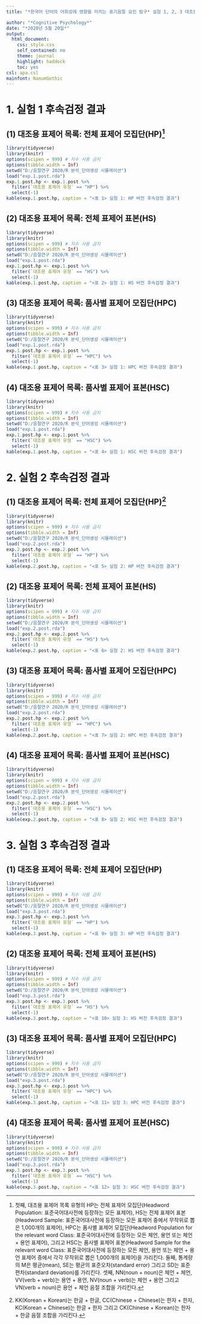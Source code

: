 ```yaml
---
title: "*한국어 단어의 어휘성에 영향을 미치는 표기음절 요인 탐구* 실험 1, 2, 3 대조용 목록 버전별 후속검정 결과"

author: "*Cognitive Psychology*"
date: "*2020년 5월 20일*"
output:
  html_document:
    css: style.css
    self_contained: no
    theme: journal
    highlight: haddock
    toc: yes
csl: apa.csl
mainfont: NanumGothic
---
```


# 1. 실험 1 후속검정 결과

## (1) 대조용 표제어 목록: 전체 표제어 모집단(HP)[^firstnote]
```r
library(tidyverse)
library(knitr)
options(scipen = 999) # 지수 사용 금지
options(tibble.width = Inf)
setwd("D:/음절연구 2020/R 분석_단어생성 시뮬레이션")
load("exp.1.post.rda")
exp.1.post.hp <- exp.1.post %>%
  filter(`대조용 표제어 유형` == "HP") %>%
  select(-1)
kable(exp.1.post.hp, caption = "<표 1> 실험 1: HP 버전 후속검정 결과")
```

## (2) 대조용 표제어 목록: 전체 표제어 표본(HS)
```r
library(tidyverse)
library(knitr)
options(scipen = 999) # 지수 사용 금지
options(tibble.width = Inf)
setwd("D:/음절연구 2020/R 분석_단어생성 시뮬레이션")
load("exp.1.post.rda")
exp.1.post.hp <- exp.1.post %>%
  filter(`대조용 표제어 유형` == "HS") %>%
  select(-1)
kable(exp.1.post.hp, caption = "<표 2> 실험 1: HS 버전 후속검정 결과")
```

## (3) 대조용 표제어 목록: 품사별 표제어 모집단(HPC)
```r
library(tidyverse)
library(knitr)
options(scipen = 999) # 지수 사용 금지
options(tibble.width = Inf)
setwd("D:/음절연구 2020/R 분석_단어생성 시뮬레이션")
load("exp.1.post.rda")
exp.1.post.hp <- exp.1.post %>%
  filter(`대조용 표제어 유형` == "HPC") %>%
  select(-1)
kable(exp.1.post.hp, caption = "<표 3> 실험 1: HPC 버전 후속검정 결과")
```

## (4) 대조용 표제어 목록: 품사별 표제어 표본(HSC)
```r
library(tidyverse)
library(knitr)
options(scipen = 999) # 지수 사용 금지
options(tibble.width = Inf)
setwd("D:/음절연구 2020/R 분석_단어생성 시뮬레이션")
load("exp.1.post.rda")
exp.1.post.hp <- exp.1.post %>%
  filter(`대조용 표제어 유형` == "HSC") %>%
  select(-1)
kable(exp.1.post.hp, caption = "<표 4> 실험 1: HSC 버전 후속검정 결과")
```

# 2. 실험 2 후속검정 결과

## (1) 대조용 표제어 목록: 전체 표제어 모집단(HP)[^secondnote]
```r
library(tidyverse)
library(knitr)
options(scipen = 999) # 지수 사용 금지
options(tibble.width = Inf)
setwd("D:/음절연구 2020/R 분석_단어생성 시뮬레이션")
load("exp.2.post.rda")
exp.2.post.hp <- exp.2.post %>%
  filter(`대조용 표제어 유형` == "HP") %>%
  select(-1)
kable(exp.2.post.hp, caption = "<표 5> 실험 2: HP 버전 후속검정 결과")
```

## (2) 대조용 표제어 목록: 전체 표제어 표본(HS)
```r
library(tidyverse)
library(knitr)
options(scipen = 999) # 지수 사용 금지
options(tibble.width = Inf)
setwd("D:/음절연구 2020/R 분석_단어생성 시뮬레이션")
load("exp.2.post.rda")
exp.2.post.hp <- exp.2.post %>%
  filter(`대조용 표제어 유형` == "HS") %>%
  select(-1)
kable(exp.2.post.hp, caption = "<표 6> 실험 2: HS 버전 후속검정 결과")
```

## (3) 대조용 표제어 목록: 품사별 표제어 모집단(HPC)
```r
library(tidyverse)
library(knitr)
options(scipen = 999) # 지수 사용 금지
options(tibble.width = Inf)
setwd("D:/음절연구 2020/R 분석_단어생성 시뮬레이션")
load("exp.2.post.rda")
exp.2.post.hp <- exp.2.post %>%
  filter(`대조용 표제어 유형` == "HPC") %>%
  select(-1)
kable(exp.2.post.hp, caption = "<표 7> 실험 2: HPC 버전 후속검정 결과")
```

## (4) 대조용 표제어 목록: 품사별 표제어 표본(HSC)
```r
library(tidyverse)
library(knitr)
options(scipen = 999) # 지수 사용 금지
options(tibble.width = Inf)
setwd("D:/음절연구 2020/R 분석_단어생성 시뮬레이션")
load("exp.2.post.rda")
exp.2.post.hp <- exp.2.post %>%
  filter(`대조용 표제어 유형` == "HSC") %>%
  select(-1)
kable(exp.2.post.hp, caption = "<표 8> 실험 2: HSC 버전 후속검정 결과")
```

# 3. 실험 3 후속검정 결과

## (1) 대조용 표제어 목록: 전체 표제어 모집단(HP)
```r
library(tidyverse)
library(knitr)
options(scipen = 999) # 지수 사용 금지
options(tibble.width = Inf)
setwd("D:/음절연구 2020/R 분석_단어생성 시뮬레이션")
load("exp.3.post.rda")
exp.3.post.hp <- exp.3.post %>%
  filter(`대조용 표제어 유형` == "HP") %>%
  select(-1)
kable(exp.3.post.hp, caption = "<표 9> 실험 3: HP 버전 후속검정 결과")
```

## (2) 대조용 표제어 목록: 전체 표제어 표본(HS)
```r
library(tidyverse)
library(knitr)
options(scipen = 999) # 지수 사용 금지
options(tibble.width = Inf)
setwd("D:/음절연구 2020/R 분석_단어생성 시뮬레이션")
load("exp.3.post.rda")
exp.3.post.hp <- exp.3.post %>%
  filter(`대조용 표제어 유형` == "HS") %>%
  select(-1)
kable(exp.3.post.hp, caption = "<표 10> 실험 3: HS 버전 후속검정 결과")
```

## (3) 대조용 표제어 목록: 품사별 표제어 모집단(HPC)
```r
library(tidyverse)
library(knitr)
options(scipen = 999) # 지수 사용 금지
options(tibble.width = Inf)
setwd("D:/음절연구 2020/R 분석_단어생성 시뮬레이션")
load("exp.3.post.rda")
exp.3.post.hp <- exp.3.post %>%
  filter(`대조용 표제어 유형` == "HPC") %>%
  select(-1)
kable(exp.3.post.hp, caption = "<표 11> 실험 3: HPC 버전 후속검정 결과")
```

## (4) 대조용 표제어 목록: 품사별 표제어 표본(HSC)
```r
library(tidyverse)
library(knitr)
options(scipen = 999) # 지수 사용 금지
options(tibble.width = Inf)
setwd("D:/음절연구 2020/R 분석_단어생성 시뮬레이션")
load("exp.3.post.rda")
exp.3.post.hp <- exp.3.post %>%
  filter(`대조용 표제어 유형` == "HSC") %>%
  select(-1)
kable(exp.3.post.hp, caption = "<표 12> 실험 3: HSC 버전 후속검정 결과")
```



[^firstnote]: 첫째, 대조용 표제어 목록 유형의 HP는 전체 표제어 모집단(Headword Population: 표준국어대사전에 등장하는 모든 표제어), HS는 전체 표제어 표본(Headword Sample:  표준국어대사전에 등장하는 모든 표제어 중에서 무작위로 뽑은 1,000개의 표제어), HPC는 품사별 표제어 모집단(Headword Population for the relevant word Class: 표준국어대사전에 등장하는 모든 체언, 용언 또는 체언 + 용언 표제어), 그리고 HSC는 품사별 표제어 표본(Headword Sample for the relevant word Class: 표준국어대사전에 등장하는 모든 체언, 용언 또는 체언 + 용언 표제어 중에서 각각 무작위로 뽑은 1,000개의 표제어)을 가리킨다. 둘째, 통계량의 M은 평균(mean), SE는 평균의 표준오차(standard error) 그리고 SD는 표준편차(standard deviation)를 가리킨다. 셋째, NN(noun + noun)은 체언 + 체언, VV(verb + verb)는 용언 + 용언, NV(noun + verb)는 체언 + 용언 그리고 VN(verb + noun)은 용언 + 체언 음절 조합을 가리킨다.

[^secondnote]: KK(Korean + Korean)는 한글 + 한글, CC(Chinese + Chinese)는 한자 + 한자, KC(Korean + Chinese)는 한글 + 한자 그리고 CK(Chinese + Korean)는 한자 + 한글 음절 조합을 가리킨다.